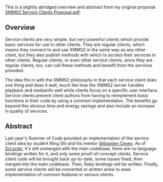 This is a slightly abridged overview and abstract from my original proposal [http://numbers.xmms.se/~puzzles/sc/SoC XMMS2 Service Clients Proposal.pdf]:

== Overview ==
Service clients are very simple, but very powerful clients which provide
basic services for use in other clients. They are regular clients, which means they
connect to and use XMMS2 in the same way as any other client, but they also
publish methods with which to access their services in other clients. Regular
clients, or even other service clients, since they are regular clients, too, can call
these methods and benefit from the services provided.

The idea fits in with the XMMS2 philosophy in that each service client does
one thing and does it well, much like how the XMMS2 server handles playback and
mediainfo well while clients focus on a specific user interface. Service clients
prevent client authors from having to reimplement basic functions in their code by
using a common implementation. The benefits go beyond this obvious time and
energy savings and also include an increase in quality of services.

== Abstract ==
Last year's Summer of Code provided an implementation of the service
client idea by student Ning Shi and his mentor [[User:Theefer|S&eacute;bastien Cevey]]. As of [[Release:DrLecter|DrLecter]],
it's still unmerged with the main codebase, there are no language bindings written
for it, and only some proof-of-concept clients. Service client code will be brought
back up-to-date, some issues fixed, then merged into the main codebase. Then,
Ruby bindings will be written. Finally, some service clients will be converted or
written anew to ease implementation of common features in various clients.